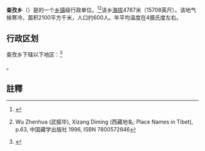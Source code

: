 {{中国乡级行政区|54/23/27/211/000}}
'''查孜乡'''（{{bo|z=ཚྭ་རྩེ་}}）是{{PRC admin/fullname|54/23/27/211/000|3}}的一个[[乡镇|乡镇]]级行政单位。<ref>{{PRC admin/ref sgc|{{PRC admin/parent|54/23/27/211/000}}}}</ref><ref>{{zh icon}} Wu Zhenhua (武振华), Xizang Diming (西藏地名; Place Names in Tibet), p.63, 中国藏学出版社 1996, ISBN 7800572846</ref>该乡[[海拔|海拔]]4787米（15708英尺）。该地气候寒冷，面积2100平方千米，人口约600人。年平均温度在4摄氏度左右。

== 行政区划 ==

查孜乡下辖以下地区：<ref>{{PRC admin/ref sgc|54/23/27/211/000}}</ref>

{{PRC admin/children|54/23/27/211/000}}。

==註釋==
{{Reflist}}

{{行政区划小作品}}
{{PRC admin/navcat|54/23/27/211/000}}